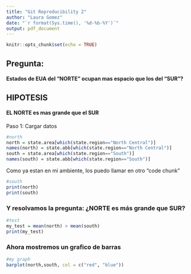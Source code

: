 ```yaml
---
title: "Git Reproducibility 2"
author: "Laura Gomez"
date: "`r format(Sys.time(), '%d-%b-%Y')`"
output: pdf_document
---
```


```r
knitr::opts_chunk$set(echo = TRUE)
```

## Pregunta: 

#### Estados de EUA del "NORTE" ocupan mas espacio que los del "SUR"?

## HIPOTESIS

#### EL NORTE es mas grande que el SUR

Paso 1: Cargar datos 
```r
#north
north = state.area[which(state.region=="North Central")]
names(north) = state.abb[which(state.region=="North Central")]
south = state.area[which(state.region=="South")]
names(south) = state.abb[which(state.region=="South")]

```

Como ya estan en mi ambiente, los puedo llamar en otro "code chunk"

```r
#south
print(north)
print(south)
```


### Y resolvamos la pregunta: ¿NORTE es más grande que SUR? 

```r
#test
my_test = mean(north) > mean(south)
print(my_test)

```

### Ahora mostremos un grafico de barras

```r
#my graph
barplot(north,south, col = c("red", "blue"))
```
